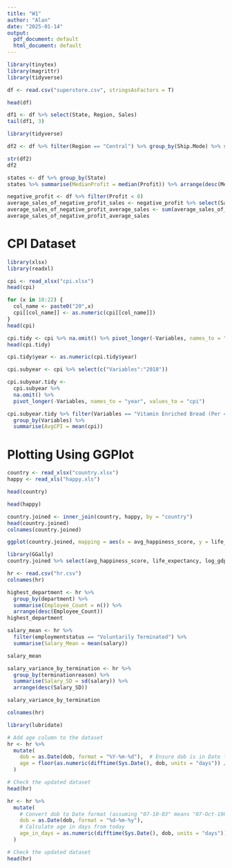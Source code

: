 ```yaml
---
title: "W1"
author: "Alan"
date: "2025-01-14"
output:
  pdf_document: default
  html_document: default
---
```


```r
library(tinytex)
library(magrittr)
library(tidyverse)
```

```r
df <- read.csv("superstore.csv", stringsAsFactors = T)
```

```r
head(df)
```

```r
df1 <- df %>% select(State, Region, Sales)
tail(df1, 3)
```

```r
library(tidyverse)
```

```r
df2 <- df %>% filter(Region == "Central") %>% group_by(Ship.Mode) %>% summarise(n = n(), AverageProfit = mean(Profit), TotalSales = sum(Sales))

str(df2)
df2
```

```r
states <- df %>% group_by(State)
states %>% summarise(MedianProfit = median(Profit)) %>% arrange(desc(MedianProfit))
```

```r
negative_profit <- df %>% filter(Profit < 0) 
average_sales_of_negative_profit_sales <- negative_profit %>% select(Sales)
average_sales_of_negative_profit_average_sales <- sum(average_sales_of_negative_profit_sales) / length(average_sales_of_negative_profit_sales)
average_sales_of_negative_profit_average_sales
```

# CPI Dataset

```r
library(xlsx)
library(readxl)
```

```r
cpi <- read_xlsx("cpi.xlsx")
head(cpi)
```

```r
for (x in 10:22) {
  col_name <- paste0("20",x)
  cpi[[col_name]] <- as.numeric(cpi[[col_name]])
}
head(cpi)
```

```r
cpi.tidy <- cpi %>% na.omit() %>% pivot_longer(-Variables, names_to = "year", values_to = "cpi")
head(cpi.tidy)
```

```r
cpi.tidy$year <- as.numeric(cpi.tidy$year)

cpi.subyear <- cpi %>% select(c("Variables":"2018"))

cpi.subyear.tidy <-
  cpi.subyear %>% 
  na.omit() %>% 
  pivot_longer(-Variables, names_to = "year", values_to = "cpi")

cpi.subyear.tidy %>% filter(Variables == "Vitamin Enriched Bread (Per 400 Gram)" | Variables == "Ordinary White Bread (Per 400 Gram)") %>% 
  group_by(Variables) %>% 
  summarise(AvgCPI = mean(cpi))
```

# Plotting Using GGPlot 

```r
country <- read_xlsx("country.xlsx")
happy <- read_xls("happy.xls")
```

```r
head(country)
```

```r
head(happy)
```

```r
country.joined <- inner_join(country, happy, by = "country")
head(country.joined)
colnames(country.joined)
```

```r
ggplot(country.joined, mapping = aes(x = avg_happiness_score, y = life_expectancy, color = region)) + geom_point() + theme_minimal() + labs(x = "Average Happiness", y = "Life Expectancy", title = "Life Exp vs. Avg Happiness")
```

```r
library(GGally)
country.joined %>% select(avg_happiness_score, life_expectancy, log_gdp) %>% ggpairs()
```

```r
hr <- read.csv("hr.csv")
colnames(hr)
```

```r
highest_department <- hr %>%
  group_by(department) %>%
  summarise(Employee_Count = n()) %>%
  arrange(desc(Employee_Count))
highest_department
```

```r
salary_mean <- hr %>%
  filter(employmentstatus == "Voluntarily Terminated") %>% 
  summarise(Salary_Mean = mean(salary))

salary_mean
```

```r
salary_variance_by_termination <- hr %>%
  group_by(terminationreason) %>%
  summarise(Salary_SD = sd(salary)) %>%
  arrange(desc(Salary_SD))

salary_variance_by_termination
```

```r
colnames(hr)
```

```r
library(lubridate)

# Add age column to the dataset
hr <- hr %>%
  mutate(
    dob = as.Date(dob, format = "%Y-%m-%d"),  # Ensure dob is in Date format
    age = floor(as.numeric(difftime(Sys.Date(), dob, units = "days")) / 365.25)  # Calculate age in years
  )

# Check the updated dataset
head(hr)
```

```r
hr <- hr %>%
  mutate(
    # Convert dob to Date format (assuming "07-10-83" means "07-Oct-1983")
    dob = as.Date(dob, format = "%d-%m-%y"),
    # Calculate age in days from today
    age_in_days = as.numeric(difftime(Sys.Date(), dob, units = "days"))
  )

# Check the updated dataset
head(hr)
```








